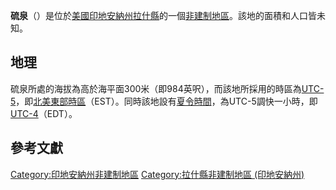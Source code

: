 {{noteTA
|G1=USState
|G2=地名
|G3=Unit
}}
{{Infobox settlement
|official_name            = 硫泉
|native_name = Sulphur Spring
|settlement_type          = [[非建制地區|非建制地區]]
|image_skyline            = 
|imagesize                = 
|pushpin_map              = USA Indiana
|pushpin_label            = 硫泉
|pushpin_label_position   = top
|pushpin_map_caption      = 硫泉在印地安納州的位置
|subdivision_type         = [[世界政區索引|國家]]
|subdivision_type1        = [[美国州份|州份]]
|subdivision_type2        = [[印地安納州行政区划|縣]]
|subdivision_name         = [[美国|美国]]
|subdivision_name1        = [[印地安納州|印地安納州]]
|subdivision_name2        = [[拉什縣_(印地安納州)|拉什縣]]
|elevation_ft             = 984
|elevation_m              = 300
|area_total_km2           = 
|area_total_sq_mi         = 
|area_land_km2            = 
|area_land_sq_mi          = 
|area_water_km2           = 
|area_water_sq_mi         = 
|population_as_of         = 2010
|population_footnotes     = 
|population_total         = 
|population_metro         = 
|population_density_km2   = auto
|population_density_sq_mi = auto
|timezone                 = [[北美东部时区|北美东部时区]]
|utc_offset               = -5
|coordinates              = {{coord|39|46|06|N|85|31|09|W|display=inline,title}}
| coor_pinpoint           = 
| coordinates_footnotes   = 
|timezone_DST             = EDT
|utc_offset_DST           = -4
|postal_code_type         = [[美國郵區編號|郵區編號]]
|postal_code              = 46148
|area_code                = {{link-en|电话区号765|Area code 765|765}}
|blank_name = [[地名信息系统|GNIS ID]]
|blank_info = 448342<ref name="GNIS">{{cite gnis|448342|Sulphur Spring}}</ref>
}}
'''硫泉'''（{{lang-en|Sulphur Spring}}）是位於[[美國|美國]][[印地安納州|印地安納州]][[拉什縣_(印地安納州)|拉什縣]]的一個[[非建制地區|非建制地區]]。該地的面積和人口皆未知。

== 地理 ==
硫泉所處的海拔為高於海平面300米（即984英呎），而該地所採用的時區為[[UTC-5|UTC-5]]，即[[北美東部時區|北美東部時區]]（EST）。同時該地設有[[夏令時間|夏令時間]]，為UTC-5調快一小時，即[[UTC-4|UTC-4]]（EDT）。

== 參考文獻 ==
{{reflist}}

{{拉什縣 (印地安納州)}}

{{DEFAULTSORT:Sulphur Spring}}
[[Category:印地安納州非建制地區|Category:印地安納州非建制地區]]
[[Category:拉什縣非建制地區_(印地安納州)|Category:拉什縣非建制地區 (印地安納州)]]

{{Indiana-geo-stub}}